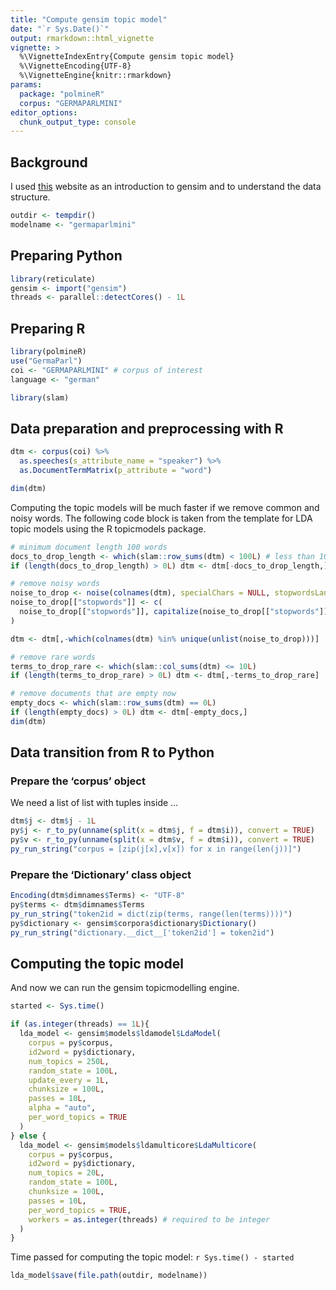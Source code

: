```yaml
---
title: "Compute gensim topic model"
date: "`r Sys.Date()`"
output: rmarkdown::html_vignette
vignette: >
  %\VignetteIndexEntry{Compute gensim topic model}
  %\VignetteEncoding{UTF-8}
  %\VignetteEngine{knitr::rmarkdown}
params:
  package: "polmineR"
  corpus: "GERMAPARLMINI"
editor_options: 
  chunk_output_type: console
---
```


## Background

I used [this](https://www.machinelearningplus.com/nlp/topic-modeling-gensim-python/) website as an introduction to gensim and to understand the data structure.


```r
outdir <- tempdir()
modelname <- "germaparlmini"
```

## Preparing Python

```r
library(reticulate)
gensim <- import("gensim")
threads <- parallel::detectCores() - 1L
```


## Preparing R

```r
library(polmineR)
use("GermaParl")
coi <- "GERMAPARLMINI" # corpus of interest
language <- "german"
```


```r
library(slam)
```

## Data preparation and preprocessing with R

```r
dtm <- corpus(coi) %>%
  as.speeches(s_attribute_name = "speaker") %>%
  as.DocumentTermMatrix(p_attribute = "word")
```

```r
dim(dtm)
```

Computing the topic models will be much faster if we remove common and noisy words. The following code block is taken from the template for LDA topic models using the R topicmodels package.

```r
# minimum document length 100 words
docs_to_drop_length <- which(slam::row_sums(dtm) < 100L) # less than 100
if (length(docs_to_drop_length) > 0L) dtm <- dtm[-docs_to_drop_length,]

# remove noisy words
noise_to_drop <- noise(colnames(dtm), specialChars = NULL, stopwordsLanguage = language)
noise_to_drop[["stopwords"]] <- c(
  noise_to_drop[["stopwords"]], capitalize(noise_to_drop[["stopwords"]])
)

dtm <- dtm[,-which(colnames(dtm) %in% unique(unlist(noise_to_drop)))]

# remove rare words
terms_to_drop_rare <- which(slam::col_sums(dtm) <= 10L)
if (length(terms_to_drop_rare) > 0L) dtm <- dtm[,-terms_to_drop_rare]

# remove documents that are empty now
empty_docs <- which(slam::row_sums(dtm) == 0L)
if (length(empty_docs) > 0L) dtm <- dtm[-empty_docs,]
dim(dtm)
```


## Data transition from R to Python

### Prepare the 'corpus' object

We need a list of list with tuples inside ... 

```r
dtm$j <- dtm$j - 1L
py$j <- r_to_py(unname(split(x = dtm$j, f = dtm$i)), convert = TRUE)
py$v <- r_to_py(unname(split(x = dtm$v, f = dtm$i)), convert = TRUE)
py_run_string("corpus = [zip(j[x],v[x]) for x in range(len(j))]")
``` 


### Prepare the 'Dictionary' class object

```r
Encoding(dtm$dimnames$Terms) <- "UTF-8"
py$terms <- dtm$dimnames$Terms
py_run_string("token2id = dict(zip(terms, range(len(terms))))")
py$dictionary <- gensim$corpora$dictionary$Dictionary()
py_run_string("dictionary.__dict__['token2id'] = token2id")
```


## Computing the topic model

And now we can run the gensim topicmodelling engine.

```r
started <- Sys.time()
```


```r
if (as.integer(threads) == 1L){
  lda_model <- gensim$models$ldamodel$LdaModel(
    corpus = py$corpus,
    id2word = py$dictionary,
    num_topics = 250L, 
    random_state = 100L,
    update_every = 1L,
    chunksize = 100L,
    passes = 10L,
    alpha = "auto",
    per_word_topics = TRUE
  )
} else {
  lda_model <- gensim$models$ldamulticore$LdaMulticore(
    corpus = py$corpus,
    id2word = py$dictionary,
    num_topics = 20L,
    random_state = 100L,
    chunksize = 100L,
    passes = 10L,
    per_word_topics = TRUE,
    workers = as.integer(threads) # required to be integer
  )
}
```

Time passed for computing the topic model: `r Sys.time() - started`


```r
lda_model$save(file.path(outdir, modelname))
```